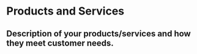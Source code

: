 # Products and Services

## Description of your products/services and how they meet customer needs.
